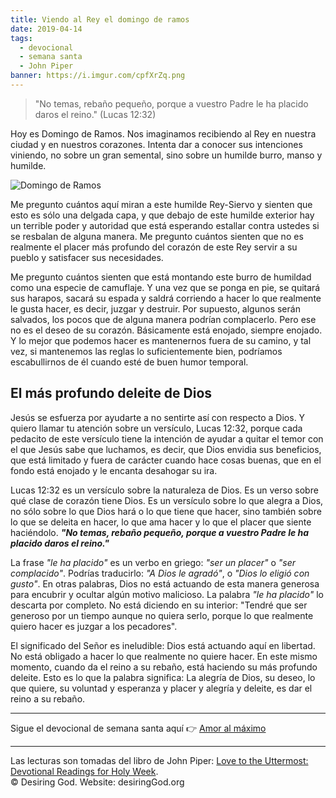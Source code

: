 ```yaml
---
title: Viendo al Rey el domingo de ramos
date: 2019-04-14
tags:
  - devocional
  - semana santa
  - John Piper
banner: https://i.imgur.com/cpfXrZq.png
---
```


> "No temas, rebaño pequeño, porque a vuestro Padre le ha placido daros el reino." (Lucas 12:32)

Hoy es Domingo de Ramos. Nos imaginamos recibiendo al Rey en nuestra ciudad y en nuestros corazones. Intenta dar a conocer sus intenciones viniendo, no sobre un gran semental, sino sobre un humilde burro, manso y humilde.

![Domingo de Ramos](https://i.imgur.com/cpfXrZq.png)

Me pregunto cuántos aquí miran a este humilde Rey-Siervo y sienten que esto es sólo una delgada capa, y que debajo de este humilde exterior hay un terrible poder y autoridad que está esperando estallar contra ustedes si se resbalan de alguna manera. Me pregunto cuántos sienten que no es realmente el placer más profundo del corazón de este Rey servir a su pueblo y satisfacer sus necesidades.

Me pregunto cuántos sienten que está montando este burro de humildad como una especie de camuflaje. Y una vez que se ponga en pie, se quitará sus harapos, sacará su espada y saldrá corriendo a hacer lo que realmente le gusta hacer, es decir, juzgar y destruir. Por supuesto, algunos serán salvados, los pocos que de alguna manera podrían complacerlo. Pero ese no es el deseo de su corazón. Básicamente está enojado, siempre enojado. Y lo mejor que podemos hacer es mantenernos fuera de su camino, y tal vez, si mantenemos las reglas lo suficientemente bien, podríamos escabullirnos de él cuando esté de buen humor temporal.

## El más profundo deleite de Dios

Jesús se esfuerza por ayudarte a no sentirte así con respecto a Dios. Y quiero llamar tu atención sobre un versículo, Lucas 12:32, porque cada pedacito de este versículo tiene la intención de ayudar a quitar el temor con el que Jesús sabe que luchamos, es decir, que Dios envidia sus beneficios, que está limitado y fuera de carácter cuando hace cosas buenas, que en el fondo está enojado y le encanta desahogar su ira.

Lucas 12:32 es un versículo sobre la naturaleza de Dios. Es un verso sobre qué clase de corazón tiene Dios. Es un versículo sobre lo que alegra a Dios, no sólo sobre lo que Dios hará o lo que tiene que hacer, sino también sobre lo que se deleita en hacer, lo que ama hacer y lo que el placer que siente haciéndolo. **_"No temas, rebaño pequeño, porque a vuestro Padre le ha placido daros el reino."_**

La frase _"le ha placido"_ es un verbo en griego: _"ser un placer"_ o _"ser complacido"_. Podrías traducirlo: _"A Dios le agradó"_, o _"Dios lo eligió con gusto"_. En otras palabras, Dios no está actuando de esta manera generosa para encubrir y ocultar algún motivo malicioso. La palabra _"le ha placido"_ lo descarta por completo. No está diciendo en su interior: "Tendré que ser generoso por un tiempo aunque no quiera serlo, porque lo que realmente quiero hacer es juzgar a los pecadores".

El significado del Señor es ineludible: Dios está actuando aquí en libertad. No está obligado a hacer lo que realmente no quiere hacer. En este mismo momento, cuando da el reino a su rebaño, está haciendo su más profundo deleite. Esto es lo que la palabra significa: La alegría de Dios, su deseo, lo que quiere, su voluntad y esperanza y placer y alegría y deleite, es dar el reino a su rebaño.

---

Sigue el devocional de semana santa aquí 👉 [Amor al máximo](/amor-al-maximo)

---

Las lecturas son tomadas del libro de John Piper: [Love to the Uttermost: Devotional Readings for Holy Week](https://www.desiringgod.org/books/love-to-the-uttermost).<br />
© Desiring God. Website: desiringGod.org

